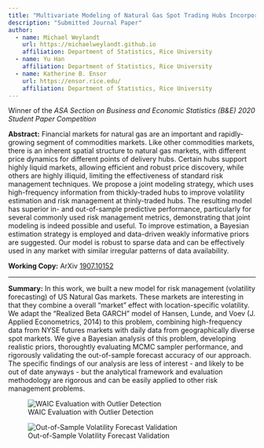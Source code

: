 ```yaml
---
title: "Multivariate Modeling of Natural Gas Spot Trading Hubs Incorporating Futures Market Realized Volatility"
description: "Submitted Journal Paper"
author:
  - name: Michael Weylandt
    url: https://michaelweylandt.github.io
    affiliation: Department of Statistics, Rice University
  - name: Yu Han
    affiliation: Department of Statistics, Rice University
  - name: Katherine B. Ensor
    url: https://ensor.rice.edu/
    affiliation: Department of Statistics, Rice University
---
```


Winner of the *ASA Section on Business and Economic Statistics (B&E) 2020 Student Paper Competition*

**Abstract:** Financial markets for natural gas are an important and rapidly-growing segment of commodities markets. Like other commodities markets, there is an inherent spatial structure to natural gas markets, with different price dynamics for different points of delivery hubs. Certain hubs support highly liquid markets, allowing efficient and robust price discovery, while others are highly illiquid, limiting the effectiveness of standard risk management techniques. We propose a joint modeling strategy, which uses high-frequency information from thickly-traded hubs to improve volatility estimation and risk management at thinly-traded hubs. The resulting model has superior in- and out-of-sample predictive performance, particularly for several commonly used risk management metrics, demonstrating that joint modeling is indeed possible and useful. To improve estimation, a Bayesian estimation strategy is employed and data-driven weakly informative priors are suggested. Our model is robust to sparse data and can be effectively used in any market with similar irregular patterns of data availability.

**Working Copy:** ArXiv [1907.10152](https://arxiv.org/abs/1907.10152)

<hr>

**Summary:** In this work, we built a new model for risk management (volatility forecasting) of US Natural Gas markets. These markets are interesting in that they combine a overall "market" effect with location-specific volatility. We adapt the "Realized Beta GARCH" model of Hansen, Lunde, and Voev (J. Applied Econometrics, 2014) to this problem, combining high-frequency data from NYSE futures markets with daily data from geographically diverse spot markets. We give a Bayesian analysis of this problem, developing realistic priors, thoroughtly evaluating MCMC sampler performance, and rigorously validating the out-of-sample forecast accuracy of our approach. The specific findings of our analysis are less of interest - and likely to be out of date anyways - but the analytical framework and evaluation methodology are rigorous and can be easily applied to other risk management problems.

![WAIC Evaluation with Outlier Detection](../assets/ng_volatility/waic_with_stability.png)

![Out-of-Sample Volatility Forecast Validation](../assets/ng_volatility/out_of_sample_kupiec.png)

